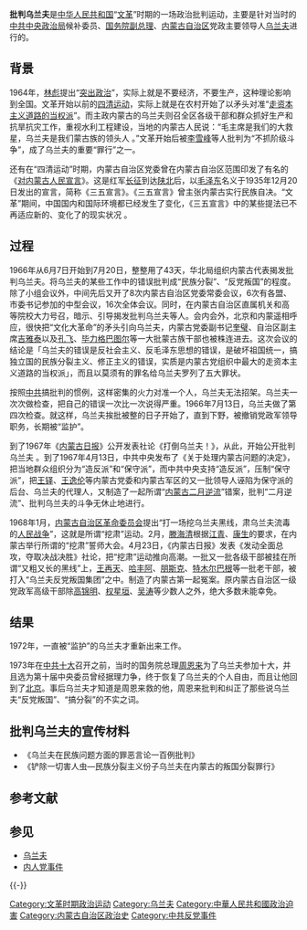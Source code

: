 '''批判乌兰夫'''是[[中华人民共和国|中华人民共和国]]“[[文革|文革]]”时期的一场政治批判运动，主要是针对当时的[[中国共产党中央政治局|中共中央政治局]]候补委员、[[国务院副总理|国务院副总理]]、[[内蒙古自治区|内蒙古自治区]]党政主要领导人[[乌兰夫|乌兰夫]]进行的。

== 背景 ==
1964年，[[林彪|林彪]]提出“[[突出政治|突出政治]]”，实际上就是不要经济，不要生产，这种理论影响到全国。文革开始以前的[[四清运动|四清运动]]，实际上就是在农村开始了以矛头对准“[[走资派|走资本主义道路的当权派]]”{{参|name=乌兰夫}}。而主政内蒙古的乌兰夫则召全区各级干部和群众抓好生产和抗旱抗灾工作，重视水利工程建设，当地的内蒙古人民说：“毛主席是我们的大救星，乌兰夫是我们蒙古族的领头人{{参|{{cite web|title=“红色之子”乌兰夫|url=http://www.globalview.cn/readnews.asp?newsid=15930|publisher=环球视野|accessdate=2014-01-27|language=中文|deadurl=yes|archiveurl=https://web.archive.org/web/20140225025000/http://www.globalview.cn/readnews.asp?newsid=15930|archivedate=2014-02-25}}}} {{参|2007年第9期《老人春秋》}}。”文革开始后被[[李雪峰|李雪峰]]等人批判为“不抓阶级斗争”，成了乌兰夫的重要“罪行”之一{{参|name=乌兰夫|{{cite web|title=不朽的业绩永久的怀念——乌兰夫逝世10周年纪念|url=http://cpc.people.com.cn/GB/64093/64387/5202774.html|publisher=人民网|accessdate=2014-01-27|location=北京|language=中文|date=2006-12-22|archive-date=2019-05-02|archive-url=https://web.archive.org/web/20190502181442/http://cpc.people.com.cn/GB/64093/64387/5202774.html|dead-url=no}}}}。

还有在“四清运动”时期，内蒙古自治区党委曾在内蒙古自治区范围印发了有名的《[[对内蒙古人民宣言|对内蒙古人民宣言]]》。这是红军[[长征|长征]]到达[[陕北|陕北]]后，以[[毛泽东|毛泽东]]名义于1935年12月20日发出的宣言，简称《三五宣言》。《三五宣言》曾主张内蒙古实行民族自决。“文革”期间，中国国内和国际环境都已经发生了变化，《三五宣言》中的某些提法已不再适应新的、变化了的现实状况{{参|name=批判乌兰夫|{{cite web |title=华北局批判乌兰夫 |url=http://www.stnn.cc/culture/reveal/t20051006_4369.html |publisher=星岛环球网 |accessdate=2014-01-27 |language=中文 |date=2005-10-06 }}{{Dead link|date=2019年4月 |bot=InternetArchiveBot |fix-attempted=yes }}}} 。

== 过程 ==
1966年从6月7日开始到7月20日，整整用了43天，华北局组织内蒙古代表揭发批判乌兰夫。将乌兰夫的某些工作中的错误批判成“民族分裂”、“反党叛国”的程度。{{参|name=十年浩劫|{{cite web |title=十年浩劫中的内蒙古 |url=http://www.nmg.xinhuanet.com/bnfynmg/bnbs/zzp/zz36.htm |publisher=新华网内蒙古频道 |accessdate=2014-01-27 |language=中文 |archive-date=2018-12-04 |archive-url=https://web.archive.org/web/20181204195148/http://www.nmg.xinhuanet.com/bnfynmg/bnbs/zzp/zz36.htm |dead-url=no }}}} 除了小组会议外，中间先后又开了8次内蒙古自治区党委常委会议，6次有各盟、市委书记参加的中型会议，16次全体会议{{参|name=乌兰夫}}。同时，在内蒙古自治区直属机关和高等院校大力号召，暗示、引导揭发批判乌兰夫等人。会内会外，北京和内蒙遥相呼应，很快把“文化大革命”的矛头引向乌兰夫，内蒙古党委副书记[[奎璧|奎璧]]、自治区副主席[[吉雅泰|吉雅泰]]以及[[孔飞|孔飞]]、[[毕力格巴图尔|毕力格巴图尔]]等一大批蒙古族干部也被株连进去。这次会议的结论是「乌兰夫的错误是反社会主义、反毛泽东思想的错误，是破坏祖国统一，搞独立国的民族分裂主义、修正主义的错误，实质是内蒙古党组织中最大的走资本主义道路的当权派」，而且以莫须有的罪名给乌兰夫罗列了五大罪状{{参|name=十年浩劫}}{{参|name=风云|{{cite web |title=百年风云内蒙古 |url=http://www.nmg.xinhuanet.com/bnfynmg/bnjs/js14.htm |publisher=新华网内蒙古频道 |accessdate=2014-01-27 |language=中文 |date=2002-10-27 |year=2002年 |archive-date=2012-06-19 |archive-url=https://web.archive.org/web/20120619005237/http://www.nmg.xinhuanet.com/bnfynmg/bnjs/js14.htm |dead-url=no }}}}。

按照[[中共|中共]]搞批判的惯例，这样密集的火力对准一个人，乌兰夫无法招架。乌兰夫一次次做检查，把自己的错误一次比一次说得严重。1966年7月13日，乌兰夫做了第四次检查。就这样，乌兰夫挨批被整的日子开始了，直到下野，被撤销党政军领导职务，长期被“监护”{{参|name=批判乌兰夫}}。

到了1967年《[[内蒙古日报|内蒙古日报]]》公开发表社论《打倒乌兰夫！》，从此，开始公开批判乌兰夫{{参|{{cite web|title=8月29日：内蒙古历史上的今天|url=http://www.northnews.cn/2013/0829/1381446.shtml|publisher=正北方网|accessdate=2014-01-27|language=中文|date=2013-08-29|deadurl=yes|archiveurl=https://web.archive.org/web/20140202170627/http://www.northnews.cn/2013/0829/1381446.shtml|archivedate=2014-02-02}}}} 。到了1967年4月13日，中共中央发布了《关于处理内蒙古问题的决定》，把当地群众组织分为“造反派”和“保守派”，而中共中央支持“造反派”，压制“保守派”，把[[王铎|王铎]]、[[王逸伦|王逸伦]]等内蒙古党委和内蒙古军区的又一批领导人诬陷为保守派的后台、乌兰夫的代理人，又制造了一起所谓“[[内蒙古二月逆流|内蒙古二月逆流]]”错案，批判“二月逆流”、批判乌兰夫的斗争无休止地进行{{参|name=风云}}。 

1968年1月，[[内蒙古自治区革命委员会|内蒙古自治区革命委员会]]提出“打一场挖乌兰夫黑线，肃乌兰夫流毒的[[人民战争|人民战争]]”，这就是所谓“挖肃”运动。2月，[[滕海清|滕海清]]根据[[江青|江青]]、[[康生|康生]]的要求，在内蒙古举行所谓的“挖肃”誓师大会。4月23日，《内蒙古日报》发表《发动全面总攻，夺取决战决胜》社论，把“挖肃”运动推向高潮。一批又一批各级干部被挂在所谓“又粗又长的黑线”上，[[王再天|王再天]]、[[哈丰阿_(政治家)|哈丰阿]]、[[朋斯克|朋斯克]]、[[特木尔巴根|特木尔巴根]]等一批老干部，被打入“乌兰夫反党叛国集团”之中。制造了内蒙古第一起冤案。原内蒙古自治区一级党政军高级干部除[[高锦明|高锦明]]、[[权星垣|权星垣]]、[[吴涛|吴涛]]等少数人之外，绝大多数未能幸免{{参|name=风云}}。

== 结果 ==
1972年，一直被“监护”的乌兰夫才重新出来工作{{参|name=乌兰夫}}。

1973年在[[中共十大|中共十大]]召开之前，当时的国务院总理[[周恩来|周恩来]]为了乌兰夫参加十大，并且选为第十届中央委员曾经据理力争，终于恢复了乌兰夫的个人自由，而且让他回到了[[北京|北京]]。事后乌兰夫才知道是周恩来救的他，周恩来批判和纠正了那些说乌兰夫“反党叛国”、“搞分裂”的不实之词{{参|{{cite web |title=新中国第一代开国上将乌兰夫的传奇故事 |url=http://phtv.ifeng.com/program/zgjy/detail_2010_01/04/1057406_2.shtml |publisher=凤凰网 |accessdate=2014-01-27 |language=中文 |archive-date=2019-05-02 |archive-url=https://web.archive.org/web/20190502201421/http://phtv.ifeng.com/program/zgjy/detail_2010_01/04/1057406_2.shtml |dead-url=no }}}}。

== 批判乌兰夫的宣传材料 ==
* 《乌兰夫在民族问题方面的罪恶言论一百例批判》
* 《铲除一切害人虫—民族分裂主义份子乌兰夫在内蒙古的叛国分裂罪行》

== 参考文献 ==
{{ReflistH|2}}
{{RefFoot}}
{{ReflistF}}

== 参见 ==
* [[乌兰夫|乌兰夫]]
* [[内人党事件|内人党事件]]

{{-}}
{{文革编年史}}
{{文革时期政治案件}}
{{中国共产党政治运动}}

[[Category:文革时期政治运动|Category:文革时期政治运动]]
[[Category:乌兰夫|Category:乌兰夫]]
[[Category:中華人民共和國政治迫害|Category:中華人民共和國政治迫害]]
[[Category:内蒙古自治区政治史|Category:内蒙古自治区政治史]]
[[Category:中共反党事件|Category:中共反党事件]]